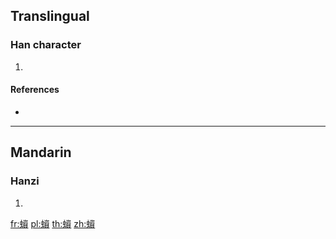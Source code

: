 {{character info/new}}
==Translingual==

===Han character===
{{Han char|rn=142|rad=虫|as=13|sn=19|four=57186|canj=LIIOC}}

# {{defn|Han|sort=虫13}}

====References====
* {{Han ref|kx=1099.110|dkj=33681|dj=1563.170|hdz=42898.080|uh=8800|ud=34816|bh=F2DB|bd=62171}}

----

==Mandarin==

===Hanzi===
{{cmn-hanzi|pin=[[cī]] ([[ci1]]), [[xiǎng]] ([[xiang3]])|wg=tz'u<sup>1</sup>, hsiang<sup>3</sup>}}

# {{defn|lang=cmn|sort=虫13}}

[[fr:蠀]]
[[pl:蠀]]
[[th:蠀]]
[[zh:蠀]]